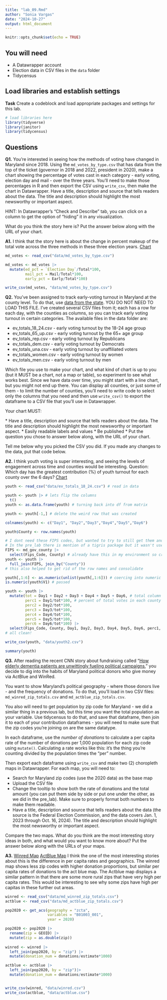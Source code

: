 ```yaml
---
title: "lab_09.Rmd"
author: "Sonia Vargas"
date: "2024-10-27"
output: html_document
---
```


```r
knitr::opts_chunk$set(echo = TRUE)
```

## You will need

-   A Datawrapper account
-   Election data in CSV files in the `data` folder
-   Tidycensus

## Load libraries and establish settings

**Task** Create a codeblock and load appropriate packages and settings for this lab.

```r
# load libraries here
library(tidyverse)
library(janitor)
library(tidycensus)
```

## Questions

**Q1.** You're interested in seeing how the methods of voting have changed in Maryland since 2018. Using the `md_votes_by_type.csv` that has data from the top of the ticket (governor in 2018 and 2022, president in 2020), make a chart showing the percentage of votes cast in each category - early voting, election day and mail - over the three years. You'll need to make those percentages in R and then export the CSV using `write_csv`, then make the chart in Datawrapper. Have a title, description and source that tells readers about the data. The title and description should highlight the most newsworthy or important aspect.

HINT: In Datawrapper's "Check and Describe" tab, you can click on a column to get the option of "hiding" it in any visualization.

What do you think the story here is? Put the answer below along with the URL of your chart.

**A1.**
I think that the story here is about the change in percent makeup of the total vote across the three methods in these three election years. 
[Chart](https://datawrapper.dwcdn.net/bH9Yg/2/)
```r
md_votes <- read_csv("data/md_votes_by_type.csv")

md_votes <- md_votes |> 
  mutate(ed_pct = `Election Day`/Total*100,
         mail_pct = Mail/Total*100,
         early_pct = Early/Total*100)

write_csv(md_votes, "data/md_votes_by_type.csv")
```

**Q2.** You've been assigned to track early-voting turnout in Maryland at the county level. To do that, use [data from the state](https://elections.maryland.gov/press_room/2024_stats/PG24/EarlyVoting%20RAW%20data.csv). YOU DO NOT NEED TO LOAD THIS FILE. I've created several CSV files from it; each has a row for each day, with the counties as columns, so you can track early voting turnout in certain categories. The available files in the data folder are:

* ev_totals_18_24.csv - early voting turnout by the 18-24 age group
* ev_totals_65_up.csv - early voting turnout by the 65+ age group
* ev_totals_rep.csv - early voting turnout by Republicans
* ev_totals_dem.csv - early voting turnout by Democrats
* ev_totals_una.csv - early voting turnout by unaffiliated voters
* ev_totals_women.csv - early voting turnout by women
* ev_totals_men.csv - early voting turnout by men

Which file you use to make your chart, and what kind of chart is up to you (but it MUST be a chart, not a map or table), so experiment to see what works best. Since we have data over time, you might start with a line chart, but you might not end up there. You can display all counties, or just some of them - to limit the number of counties, you'll need to write code to select only the columns that you need and then use `write_csv()` to export the dataframe to a CSV file that you'll use in Datawrapper.

Your chart MUST: 

\* Have a title, description and source that tells readers about the data. The title and description should highlight the most newsworthy or important aspect. 
\* Easily readable labels and values 
\* Be published
\* Put the question you chose to answer below along, with the URL of your chart.

Tell me below why you picked the CSV you did. If you made any changes to the data, put that code below.

**A2.** 
I think youth voting is super interesting, and seeing the levels of engagement across time and counties would be interesting. 
Question: Which day has the greatest contribution (%) of youth turnout for each county over the 6 days?
[Chart](https://datawrapper.dwcdn.net/hUNnc/2/)

```r
youth <- read_csv("data/ev_totals_18_24.csv") # read in data

youth <- youth |> # lets flip the columns
  t() 
youth <- as.data.frame(youth) # turning back into df from matrix

youth <- youth[-1,] # delete the weird row that was created

colnames(youth) <- c("Day1", "Day2","Day3","Day4","Day5","Day6")

youth$County <- row.names(youth) 

# I dont need these FIPS codes, but wanted to try to still get them and clean up my file. 
# In the pre_lab there is mention of a tigris package but it wasn't used in the pre lab so im going to improvise and take from the previous data
FIPS <- md_gov_county |> 
  select(Fips_Code, County) # already have this in my environment so creating a subset with just counties and FIPS
youth <- youth |> 
  full_join(FIPS, join_by("County"))
# this also helped to get rid of the row names and consolidate

youth[,1:6] <- as.numeric(unlist(youth[,1:6])) # coercing into numeric values so i can get a total value column
is.numeric(youth$V1) # passed

youth <- youth |> 
  mutate(tot = Day1 + Day2 + Day3 + Day4 + Day5 + Day6, # total column
         perc1 = Day1/tot*100, # percent of total votes in each county for each day
         perc2 = Day2/tot*100,
         perc3 = Day3/tot*100,
         perc4 = Day4/tot*100,
         perc5 = Day5/tot*100,
         perc6 = Day6/tot*100) |> 
  select(Fips_Code, County, Day1, Day2, Day3, Day4, Day5, Day6, perc1, perc2, perc3, perc4, perc5, perc6, tot) # reorganize the column order
# all clean!

write_csv(youth, "data/youth2.csv")

summary(youth)
```

**Q3.** After reading the recent CNN story about fundraising called "[How elderly dementia patients are unwittingly fueling political campaigns](https://www.cnn.com/interactive/2024/10/politics/political-fundraising-elderly-election-invs-dg/)," you decide to dig into the habits of Maryland political donors who give money via ActBlue and WinRed.

You want to show Maryland's political geography - where those donors live - and the frequency of donations. To do that, you'll load in two CSV files: `md_winred_zip_totals.csv` and `md_actblue_zip_totals.csv`.

You also will need to get population by zip code for Maryland - we did a similar thing in a previous lab, but this time you want the total population as your variable. Use tidycensus to do that, and save that dataframe, then join it to each of your contribution dataframes - you will need to make sure that the zip codes you're joining on are the same datatype.

In each dataframe, use the _number of donations_ to calculate a per capita rate of the number of donations per 1,000 population for each zip code using `mutate()`. Calculating a rate works like this: it's the thing you're counting divided by the population times the "per" number.

Then export each dataframe using `write_csv` and make two (2) choropleth maps in Datawrapper. For each map, you will need to:

-   Search for Maryland zip codes (use the 2020 data) as the base map
-   Upload the CSV file
-   Change the tooltip to show both the rate of donations and the total amount (you can put them side by side or put one under the other, as we did in the pre_lab). Make sure to properly format both numbers to make them readable.
-   Have a title, description and source that tells readers about the data (the source is the Federal Election Commission, and the data covers Jan. 1, 2023 through Oct. 16, 2024). The title and description should highlight the most newsworthy or important aspect.

Compare the two maps. What do you think are the most interesting story ideas in both, and what would you want to know more about? Put the answer below along with the URLs of your maps.

**A3.** 
[Winred Map](https://datawrapper.dwcdn.net/C0xuA/1/)
[ActBlue Map](https://datawrapper.dwcdn.net/XPh1L/1/)
I think the one of the most interesting stories about this is the 
difference in per capita rates and geographics. 
The winred map shows less zip codes with higher donation proportions, but similar per capita rates of donations to the act blue map.
The Actblue map displays a similar pattern in that there are some more rural zips that have very high per capita rates. This would be interesting to see why some zips have high per capitas in these further out areas. 

```r
winred <- read_csv("data/md_winred_zip_totals.csv")
actblue <- read_csv("data/md_actblue_zip_totals.csv")

pop2020 <- get_acs(geography = "zcta", 
                   variables = "B01003_001", 
                   year = 2020)

pop2020 <- pop2020 |> 
  rename(zip = GEOID) |> 
  mutate(zip = as.double(zip))
  
winred <- winred |> 
  left_join(pop2020, by = "zip") |> 
  mutate(donation_num = donations/estimate*1000)

actblue <- actblue |> 
  left_join(pop2020, by = "zip")|> 
  mutate(donation_num = donations/estimate*1000)


write_csv(winred, "data/winred.csv")
write_csv(actblue, "data/actblue.csv")
```
